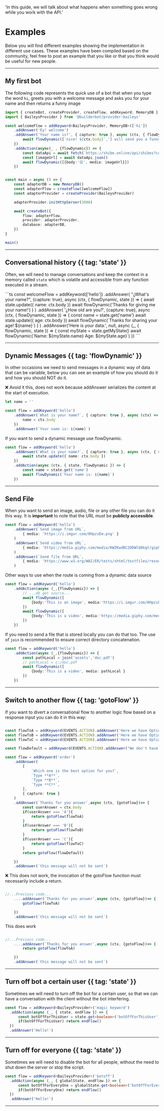 
  'In this guide, we will talk about what happens when something goes wrong while you work with the API.'

# Examples

Below you will find different examples showing the implementation in different use cases. These examples have been compiled based on the community, feel free to post an example that you like or that you think would be useful for new people.

---

## My first bot

The following code represents the quick use of a bot that when you type the word `hi`, greets you with a welcome message and asks you for your name and then returns a funny image

```ts {{ title: 'app.ts' }}
import { createBot, createProvider, createFlow, addKeyword, MemoryDB } from '@builderbot/bot'
import { BaileysProvider } from '@builderbot/provider-baileys'

const welcomeFlow = addKeyword<BaileysProvider, MemoryDB>(['hi'])
    .addAnswer('Ey! welcome')
    .addAnswer('Your name is?', { capture: true }, async (ctx, { flowDynamic }) => {
        await flowDynamic([`nice! ${ctx.body}`,'I will send you a funny image'])
    })
    .addAction(async(_ , {flowDynamic}) => {
        const dataApi = await fetch(`https://shibe.online/api/shibes?count=1&urls=true&httpsUrls=true`)
        const [imageUrl] = await dataApi.json()
        await flowDynamic([{body:'😜', media: imageUrl}])
    })


const main = async () => {
    const adapterDB = new MemoryDB()
    const adapterFlow = createFlow([welcomeFlow])
    const adapterProvider = createProvider(BaileysProvider)

    adapterProvider.initHttpServer(3000)

    await createBot({
        flow: adapterFlow,
        provider: adapterProvider,
        database: adapterDB,
    })
}

main()
```


---

## Conversational history {{ tag: 'state'  }}

Often, we will need to manage conversations and keep the context in a memory called `state` which is volatile and accessible from any function executed in a stream.

<CodeGroup>
```ts 
  const welcomeFlow = addKeyword(['hello'])
      .addAnswer(
          "¿What's your name?",
          {capture: true},
          async (ctx, { flowDynamic, state }) => {
              await state.update({ name: ctx.body })
              await flowDynamic('Thanks for giving me your name!')
          }
      )
      .addAnswer(
          '¿How old are you?',
           {capture: true},
          async (ctx, { flowDynamic, state }) => {
              const name = state.get('name')
              await state.update({ age: ctx.body })
              await flowDynamic(`Thanks for sharing your age! ${name}`)
          }
      )
      .addAnswer('Here is your data:', null, async (_, { flowDynamic, state }) => {
          const myState = state.getMyState()
          await flowDynamic(`Name: ${myState.name} Age: ${myState.age}`)
      })
```
</CodeGroup>


---

## Dynamic Messages {{ tag: 'flowDynamic'  }}

In other occasions we need to send messages in a dynamic way of data that can be variable, below you can see an example of how you should do it and how you should NOT do it.

<Error>
 ❌ Avoid it this, does not work because addAnswer serializes the content at the start of execution.
</Error>

```ts
let name = ''

const flow = addKeyword('hello')
    .addAnswer(`What is your name?`, { capture: true }, async (ctx) => {
        name = ctx.body
    })
    .addAnswer(`Your name is: ${name}`)
```
<Note>
If you want to send a dynamic message use flowDynamic.
</Note>

```ts
const flow = addKeyword('hello')
    .addAnswer(`What is your name?`, { capture: true }, async (ctx, { state }) => {
        await state.update({ name: ctx.body })
    })
    .addAction(async (ctx, { state, flowDynamic }) => {
        const name = state.get('name')
        await flowDynamic(`Your name is: ${name}`)
    })
```

---

## Send File

When you want to send an image, audio, file or any other file you can do it this way. It is __important__ to note that the URL must be __publicly accessible__.

```ts
const flow = addKeyword('hello')
    .addAnswer(`Send image from URL`, 
        { media: 'https://i.imgur.com/0HpzsEm.png' }
    )
    .addAnswer(`Send video from URL`, 
        { media: 'https://media.giphy.com/media/KWZKwdBC2ODWlQ8kgt/giphy.mp4' }
    )
    .addAnswer(`Send file from URL`, 
        { media: 'https://www.w3.org/WAI/ER/tests/xhtml/testfiles/resources/pdf/dummy.pdf' }
    )
```

Other ways to use when the route is coming from a dynamic data source

```ts
const flow = addKeyword('hello')
    .addAction(async (_,{flowDynamic}) => {
        // ...db get source...
        await flowDynamic([
            {body:'This is an image', media:'https://i.imgur.com/0HpzsEm.png'}
        ])
        await flowDynamic([
            {body:'This is a video', media:'https://media.giphy.com/media/KWZKwdBC2ODWlQ8kgt/giphy.mp4'}
        ])
    })

```

If you need to send a file that is stored locally you can do that too. The use of `join` is recommended to ensure correct directory concatenation.

```ts
const flow = addKeyword('hello')
    .addAction(async (_,{flowDynamic}) => {
        const pathLocal = join('assets','doc.pdf')
        // pathLocal = c:/doc.pdf
        await flowDynamic([
            {body:'This is a video', media: pathLocal }
        ])
    })

```

---

## Switch to another flow {{ tag: 'gotoFlow'  }}

If you want to divert a conversational flow to another logic flow based on a response input you can do it in this way:

```ts

const flowToA = addKeyword(EVENTS.ACTION).addAnswer('Here we have Option A!')
const flowToB = addKeyword(EVENTS.ACTION).addAnswer('Here we have Option B!')
const flowToC = addKeyword(EVENTS.ACTION).addAnswer('Here we have Option C!')

const flowDefault = addKeyword(EVENTS.ACTION).addAnswer("We don't have that Option 🤔")

const flow = addKeyword('order')
    .addAnswer(
        [
            `Which one is the best option for you?`,
            `Type **A**`,
            `Type **B**`,
            `Type **C**`,
        ], 
        { capture: true }
    )
    .addAnswer(`Thanks for you answer`,async (ctx, {gotoFlow})=> {
        const userAnswer = ctx.body
        if(userAnswer === 'A'){
            return gotoFlow(flowToA)
        } 
        if(userAnswer === 'B'){
            return gotoFlow(flowToB)
        } 
        if(userAnswer === 'C'){
            return gotoFlow(flowToC)
        } 
        return gotoFlow(flowDefault)

    })
    .addAnswer(`this message will not be sent`)
```

<Error>
 ❌ This does not work, the invocation of the gotoFlow function must necessarily include a return.
</Error>

```ts

//...Previous code...
    ....addAnswer(`Thanks for you answer`,async (ctx, {gotoFlow})=> {
        gotoFlow(flowToA)

    })
    .addAnswer(`this message will not be sent`)
```

<Note>
 This does work
</Note>

```ts

//...Previous code...
    ....addAnswer(`Thanks for you answer`,async (ctx, {gotoFlow})=> {
        return gotoFlow(flowToA)

    })
    .addAnswer(`this message will not be sent`)
```

---

## Turn off bot a certain user {{ tag: 'state'  }}

Sometimes we will need to turn off the bot for a certain user, so that we can have a conversation with the client without the bot interfering.

```ts
const flow = addKeyword<BaileysProvider>('magic keyword')
  .addAction(async (_, { state, endFlow }) => {
      const botOffForThisUser = state.get<boolean>('botOffForThisUser')
      if(botOffForThisUser) return endFlow()
  })
  .addAnswer('Hello!')
```

---

## Turn off for everyone {{ tag: 'state'  }}

Sometimes we will need to disable the bot for all people, without the need to shut down the server or stop the script.

```ts
const flow = addKeyword<BaileysProvider>('botoff')
  .addAction(async (_, { globalState, endFlow }) => {
      const botOffForEveryOne = globalState.get<boolean>('botOffForEveryOne')
      if(botOffForEveryOne) return endFlow()
  })
  .addAnswer('Hello!')
```

---

<Guides />

<Resources />


